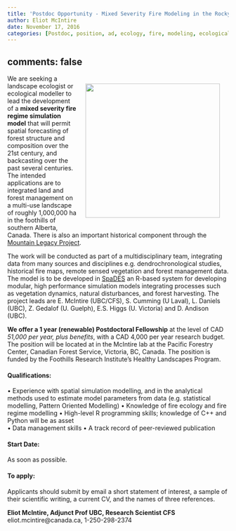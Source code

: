 ```yaml
---
title: 'Postdoc Opportunity - Mixed Severity Fire Modeling in the Rocky Mountain Foothills (Reposted)'
author: Eliot McIntire
date: November 17, 2016
categories: [Postdoc, position, ad, ecology, fire, modeling, ecological modeling]
---
```

comments: false
---


![](../assets/img/predictive_ecology_logo.png){style="float:right; margin: 20px;" width="306"}

We are seeking a landscape ecologist or ecological modeller to lead the development of a **mixed severity fire regime simulation model** that will permit spatial forecasting of forest structure and composition over the 21st century, and backcasting over the past several centuries. The intended applications are to integrated land and forest management on a multi-use landscape of roughly 1,000,000 ha in the foothills of southern Alberta, Canada. There is also an important historical component through the [Mountain Legacy Project](C:\Eliot\Sync\Students\Ads for students\mountainlegacy.ca). 
 
The work will be conducted as part of a multidisciplinary team, integrating data from many sources and disciplines e.g. dendrochronological studies, historical fire maps, remote sensed vegetation and forest management data. The model is to be developed in [SpaDES](C:\Eliot\Sync\Students\Ads for students\spades.predictiveecology.org) an R-based system for developing modular, high performance simulation models integrating processes such as vegetation dynamics, natural disturbances,  and forest harvesting.  The project leads are E. McIntire (UBC/CFS), S. Cumming (U Laval), L. Daniels (UBC), Z. Gedalof (U. Guelph), E.S. Higgs (U. Victoria) and D. Andison (UBC).

**We offer a 1 year (renewable) Postdoctoral Fellowship** at the level of CAD *51,000 per year, plus benefits*, with a CAD 4,000 per year research budget. The position will be located at in the McIntire lab at the Pacific Forestry Center, Canadian Forest Service, Victoria, BC, Canada. The position is funded by the Foothills Research Institute’s Healthy Landscapes Program.

#### Qualifications:

•	Experience with spatial simulation modelling, and in the analytical methods used to estimate model parameters from data (e.g. statistical modelling, Pattern Oriented Modelling)
•	Knowledge of fire ecology and fire regime modelling
•	High-level R programming skills; knowledge of C++ and Python will be as asset  
•	Data management skills 
•	A track record of peer-reviewed publication

#### Start Date:

As soon as possible. 

#### To apply:
Applicants should submit by email a short statement of interest, a sample of their scientific writing, a current CV, and the names of three references.  

**Eliot McIntire, Adjunct Prof UBC, Research Scientist CFS**
eliot.mcintire@canada.ca, 1-250-298-2374
